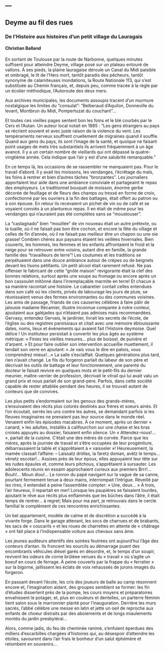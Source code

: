 ---
---  

<link rel="stylesheet" href="styles.css" type="text/css">

## Deyme au fil des rues
### De l'Histoire aux histoires d'un petit village du Lauragais
#### Christian Balland

En sortant de Toulouse par la route de Narbonne, quelques minutes suffisent pour atteindre Deyme, village posé sur un plateau entouré de vallons. À ses pieds, la plaine lauragaise déroule un Canal du Midi paisible et ombragé, le lit de l’Hers mort, tantôt paradis des pêcheurs, tantôt synonyme de calamiteuses inondations, la Route Nationale 113, qui s’est substituée au Chemin français, et, depuis peu, comme tracée à la règle par un écolier méthodique, l’Autoroute des deux mers.

Aux archives municipales, les documents assoupis tracent d’un murmure nostalgique les limites du “consulat”: “Belberaud d’Aquilon, Donneville du levant, Montbrun du Midi, Pompertuzat du couchant”…

Et toutes ces vieilles pages sentent bon les foins et le blé courbés par le Cers et l’Autan. Un auteur local notait en 1885 : “Les gens étrangers au pays se récrient souvent et avec juste raison de la violence du vent. Les tempéraments nerveux souffrent cruellement de migraines quand il souffle. Quand aux gens du pays, ils sont l’image de la santé, et quoique ne faisant point usages de mets très substantiels ils arrivent fréquemment à un âge avancé. Il y a un certain nombre de vieillards qui ont dépassé la quatre-vingtième année. Cela indique que l’air y est d’une salubrité remarquable.”

En ce temps là, les occasions de se rassembler ne manquaient pas. Pour le travail d’abord. Il y avait les moissons, les vendanges, l’écrêtage du maïs, les foins à rentrer et bien d’autres tâches “bronzantes”. Les journaliers apportaient leur aide dans une ambiance conviviale et partageaint le repas des employeurs. Le traditionnel bouquet de moisson, énorme gerbe décorée de feuillage et de fleurs des champs ou tressé en forme de croix, confectionné par les ouvriers à la fin des battages, était offert au patron ou à son épouse. En retour ils recevaient un pichet de vin ou de café et se voyaient conviés à un plantureux repas. Il en était de même pour les vendanges qui n’auraient pas été complètes sans se “moustouser”.

La “castagnado” bien “mouillée” de vin nouveau était un autre prétexte, ou la tuaille, où il ne faisait pas bon être cochon, et encore la fête du village et celles de fin d’année, où il ne faisait pas meilleur être un chapon ou une oie grasse! Combien chères aux paysans étaient les veillées hivernales. Bien couverts, les hommes, les femmes et les enfants affrontaient le froid et la neige pour se retrouver entre voisins, autant dire en famille, la grande famille des “travailleurs de terre”! Les coutumes et les traditions se perpétuaient dans une douce ambiance autour de crèpes ou de beignets devant les tisons pétillants. Un petit alcool était rarement refusé. Ne pas offenser le fabricant de cette “gnôle maison” revigorante était la clef des bonnes relations, surtout après une soupe au fromage ou encore après un bon cassoulet mitônné dans l’irremplaçable marmite en terre! Et chacun à sa manière racontait une histoire. Le cabaretier contait celles entendues dans son café où les clients, privés de labourage les jours de pluie, se réunissaient venus des fermes environnantes ou des communes voisines. Les amis de passage, friands de ces causeries célèbres à faire pâlir de jalousie madame Récamier, illustre inconnue comparée à notre conteur, ajoutaient aux galéjades qui n’étaient pas admises mais recommandées. Gervasy, entendez Gervais, le jardinier, livrait les secrets de l’école, de l’église ou des registres paroissiaux et citait avec une mémoire éblouissante dates, noms, lieux et événements qui avaient fait l’Histoire deymoise. Quel délice ! Un instituteur persistait à convertir les plus âgés au système métrique: « Finies les vieilles mesures… plus de boissel, de punière et d‘arpent. » Et pour faire oublier son intervention accueillie muettement, il tendait son verre en ajoutant: « Je vais vous le dire  en patois, vous comprendrez mieux!…«  La salle s’esclaffait. Quelques générations plus tard, rien n’avait changé. Le fils du forgeron parlait du labeur de son père et décrivait les outils de battage et leur fonctionnement, une parente du docteur le faisait revivre en quelques mots et le petit-fils du dernier meunier, maître-verrier de profession, décrivait le vitrail qui lui avait valu un grand prix et nous parlait de son grand-père. Parfois, dans cette société capable de rester attablée pendant des heures, il se trouvait autant de conteurs que de convives.

Les plus petits s’endormaient sur les genoux des grands-mères, s’ensuivaient des récits plus colorés destinés aux frères et soeurs ainés. Et l’on écoutait, serrés les uns contre les autres, se demandant parfois si les fleuves imaginaires ne prenaient pas leur source dans le monde réel. Venaient enfin les épisodes macabres. À ce moment, après un dernier « canard, » les adultes, installés à califourchon sur une chaise et les bras croisés appuyés au dossier, faisaient enfin silence. Un « Attendez-nous!… », partait de la cuisine. C’était une des mères de corvée. Parce que les mères, après la journée de travail et s’être occupées de leur progéniture, débarrassaient la table et s’apprêtaient à « vaisseler »! Heureusement, la mamée classait l’affaire: – Laissatz dròllas, la faretz doman, avètz le temps… vènetz escotar!… Assises près de leur époux, elles appuyaient leur tête sur les rudes épaules et, comme leurs pitchous, s’apprêtaient à sursauter. Les adolescents réunis en essaim approchaient curieux aux premiers Brrr!… Bouh!… Moun diou!… Le ronron du papé navigant sur la vague de sa canne, pourtant fermement tenue à deux mains, interrompait l’intrigue. Réveillé par les rires, il entendait à peine l’assemblée compter: « Une, deux… » À trois, l’air heureux, il repartait en mer! Lorsque les paupières se faisaient lourdes, ajoutant le rêve aux récits plus enflammés que les bûches dans l’âtre, il était temps de rentrer… à regret; Mais pour ma part, je retrouvais dans le cercle familial le complément de ces rencontres enrichissantes.

Un bel appartement, modèle de calme et de discrétion a succédé à la vivante forge. Dans le garage attenant, les socs de charrues et de brabants, les sacs de « coucarils » et les roues de charrettes en attente de « châtrage » ont fait place à l’indispensable voiture aux chevaux sans âme.

Les jeunes auditeurs attentifs des soirées feutrées ont aujourd’hui l’âge des conteurs d’antan. Ils froncent les sourcils au démarrage puant des encombrants véhicules diésel garés en désordre, et, le temps d’un soupir, revivent les odeurs de corne brûléee venues du « travail » où s’agite un boeuf en cours de ferrage. À peine couverts par la frappe du « ferratier » sur la bigorne, jaillissent les éclats de voix rehaussés de jurons imagés du forgeron.

En passant devant l’école, les cris des joueurs de balle au camp résonnent encore et, l’imagination aidant, des groupes semblent se former: les fin d’études dissertent près de la pompe, les cours moyens et préparatoires envahissent le potager, et, plus en couleurs et dentelles, un parterre féminin tient salon sous le marronnier planté pour l’inauguration. Derrière les murs sacrés, l’abbé célèbre une messe en latin et jette un oeil de reproche aux enfants de choeur distraits par des aboiements et de longs miaulements montés du jardin presbytéral…

 

Alors, comme jadis, du feu de cheminée ranimé, s’enfuient éperdues des milliers d’escarbilles chargées d’histoires qui, au désespoir d’atteindre les étoiles, savourent dans l’air frais le bonheur d’un salut éphémère et retombent en souvenirs…